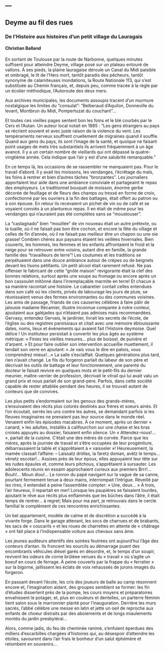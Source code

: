 ---
---  

<link rel="stylesheet" href="styles.css" type="text/css">

## Deyme au fil des rues
### De l'Histoire aux histoires d'un petit village du Lauragais
#### Christian Balland

En sortant de Toulouse par la route de Narbonne, quelques minutes suffisent pour atteindre Deyme, village posé sur un plateau entouré de vallons. À ses pieds, la plaine lauragaise déroule un Canal du Midi paisible et ombragé, le lit de l’Hers mort, tantôt paradis des pêcheurs, tantôt synonyme de calamiteuses inondations, la Route Nationale 113, qui s’est substituée au Chemin français, et, depuis peu, comme tracée à la règle par un écolier méthodique, l’Autoroute des deux mers.

Aux archives municipales, les documents assoupis tracent d’un murmure nostalgique les limites du “consulat”: “Belberaud d’Aquilon, Donneville du levant, Montbrun du Midi, Pompertuzat du couchant”…

Et toutes ces vieilles pages sentent bon les foins et le blé courbés par le Cers et l’Autan. Un auteur local notait en 1885 : “Les gens étrangers au pays se récrient souvent et avec juste raison de la violence du vent. Les tempéraments nerveux souffrent cruellement de migraines quand il souffle. Quand aux gens du pays, ils sont l’image de la santé, et quoique ne faisant point usages de mets très substantiels ils arrivent fréquemment à un âge avancé. Il y a un certain nombre de vieillards qui ont dépassé la quatre-vingtième année. Cela indique que l’air y est d’une salubrité remarquable.”

En ce temps là, les occasions de se rassembler ne manquaient pas. Pour le travail d’abord. Il y avait les moissons, les vendanges, l’écrêtage du maïs, les foins à rentrer et bien d’autres tâches “bronzantes”. Les journaliers apportaient leur aide dans une ambiance conviviale et partageaint le repas des employeurs. Le traditionnel bouquet de moisson, énorme gerbe décorée de feuillage et de fleurs des champs ou tressé en forme de croix, confectionné par les ouvriers à la fin des battages, était offert au patron ou à son épouse. En retour ils recevaient un pichet de vin ou de café et se voyaient conviés à un plantureux repas. Il en était de même pour les vendanges qui n’auraient pas été complètes sans se “moustouser”.

La “castagnado” bien “mouillée” de vin nouveau était un autre prétexte, ou la tuaille, où il ne faisait pas bon être cochon, et encore la fête du village et celles de fin d’année, où il ne faisait pas meilleur être un chapon ou une oie grasse! Combien chères aux paysans étaient les veillées hivernales. Bien couverts, les hommes, les femmes et les enfants affrontaient le froid et la neige pour se retrouver entre voisins, autant dire en famille, la grande famille des “travailleurs de terre”! Les coutumes et les traditions se perpétuaient dans une douce ambiance autour de crèpes ou de beignets devant les tisons pétillants. Un petit alcool était rarement refusé. Ne pas offenser le fabricant de cette “gnôle maison” revigorante était la clef des bonnes relations, surtout après une soupe au fromage ou encore après un bon cassoulet mitônné dans l’irremplaçable marmite en terre! Et chacun à sa manière racontait une histoire. Le cabaretier contait celles entendues dans son café où les clients, privés de labourage les jours de pluie, se réunissaient venus des fermes environnantes ou des communes voisines. Les amis de passage, friands de ces causeries célèbres à faire pâlir de jalousie madame Récamier, illustre inconnue comparée à notre conteur, ajoutaient aux galéjades qui n’étaient pas admises mais recommandées. Gervasy, entendez Gervais, le jardinier, livrait les secrets de l’école, de l’église ou des registres paroissiaux et citait avec une mémoire éblouissante dates, noms, lieux et événements qui avaient fait l’Histoire deymoise. Quel délice ! Un instituteur persistait à convertir les plus âgés au système métrique: « Finies les vieilles mesures… plus de boissel, de punière et d‘arpent. » Et pour faire oublier son intervention accueillie muettement, il tendait son verre en ajoutant: « Je vais vous le dire  en patois, vous comprendrez mieux!…«  La salle s’esclaffait. Quelques générations plus tard, rien n’avait changé. Le fils du forgeron parlait du labeur de son père et décrivait les outils de battage et leur fonctionnement, une parente du docteur le faisait revivre en quelques mots et le petit-fils du dernier meunier, maître-verrier de profession, décrivait le vitrail qui lui avait valu un grand prix et nous parlait de son grand-père. Parfois, dans cette société capable de rester attablée pendant des heures, il se trouvait autant de conteurs que de convives.

Les plus petits s’endormaient sur les genoux des grands-mères, s’ensuivaient des récits plus colorés destinés aux frères et soeurs ainés. Et l’on écoutait, serrés les uns contre les autres, se demandant parfois si les fleuves imaginaires ne prenaient pas leur source dans le monde réel. Venaient enfin les épisodes macabres. À ce moment, après un dernier « canard, » les adultes, installés à califourchon sur une chaise et les bras croisés appuyés au dossier, faisaient enfin silence. Un « Attendez-nous!… », partait de la cuisine. C’était une des mères de corvée. Parce que les mères, après la journée de travail et s’être occupées de leur progéniture, débarrassaient la table et s’apprêtaient à « vaisseler »! Heureusement, la mamée classait l’affaire: – Laissatz dròllas, la faretz doman, avètz le temps… vènetz escotar!… Assises près de leur époux, elles appuyaient leur tête sur les rudes épaules et, comme leurs pitchous, s’apprêtaient à sursauter. Les adolescents réunis en essaim approchaient curieux aux premiers Brrr!… Bouh!… Moun diou!… Le ronron du papé navigant sur la vague de sa canne, pourtant fermement tenue à deux mains, interrompait l’intrigue. Réveillé par les rires, il entendait à peine l’assemblée compter: « Une, deux… » À trois, l’air heureux, il repartait en mer! Lorsque les paupières se faisaient lourdes, ajoutant le rêve aux récits plus enflammés que les bûches dans l’âtre, il était temps de rentrer… à regret; Mais pour ma part, je retrouvais dans le cercle familial le complément de ces rencontres enrichissantes.

Un bel appartement, modèle de calme et de discrétion a succédé à la vivante forge. Dans le garage attenant, les socs de charrues et de brabants, les sacs de « coucarils » et les roues de charrettes en attente de « châtrage » ont fait place à l’indispensable voiture aux chevaux sans âme.

Les jeunes auditeurs attentifs des soirées feutrées ont aujourd’hui l’âge des conteurs d’antan. Ils froncent les sourcils au démarrage puant des encombrants véhicules diésel garés en désordre, et, le temps d’un soupir, revivent les odeurs de corne brûléee venues du « travail » où s’agite un boeuf en cours de ferrage. À peine couverts par la frappe du « ferratier » sur la bigorne, jaillissent les éclats de voix rehaussés de jurons imagés du forgeron.

En passant devant l’école, les cris des joueurs de balle au camp résonnent encore et, l’imagination aidant, des groupes semblent se former: les fin d’études dissertent près de la pompe, les cours moyens et préparatoires envahissent le potager, et, plus en couleurs et dentelles, un parterre féminin tient salon sous le marronnier planté pour l’inauguration. Derrière les murs sacrés, l’abbé célèbre une messe en latin et jette un oeil de reproche aux enfants de choeur distraits par des aboiements et de longs miaulements montés du jardin presbytéral…

 

Alors, comme jadis, du feu de cheminée ranimé, s’enfuient éperdues des milliers d’escarbilles chargées d’histoires qui, au désespoir d’atteindre les étoiles, savourent dans l’air frais le bonheur d’un salut éphémère et retombent en souvenirs…